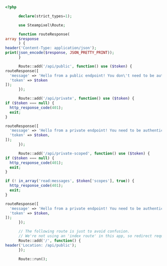 ```php router.php lines highlight={33-48}
<?php

      declare(strict_types=1);

      use Steampixel\Route;

      function routeResponse(
array $response
      ) {
header('Content-Type: application/json');
print(json_encode($response, JSON_PRETTY_PRINT));
      }

      Route::add('/api/public', function() use ($token) {
routeResponse([
  'message' => 'Hello from a public endpoint! You don\'t need to be authenticated to see this.',
  'token' => $token
]);
      });

      Route::add('/api/private', function() use ($token) {
if ($token === null) {
  http_response_code(401);
  exit;
}

routeResponse([
  'message' => 'Hello from a private endpoint! You need to be authenticated to see this.',
  'token' => $token,
]);
      });

      Route::add('/api/private-scoped', function() use ($token) {
if ($token === null) {
  http_response_code(401);
  exit;
}

if (! in_array('read:messages', $token['scopes'], true)) {
  http_response_code(401);
  exit;
}

routeResponse([
  'message' => 'Hello from a private endpoint! You need to be authenticated and have a scope of read:messages to see this.',
  'token' => $token,
]);
      });

      // The following route is just to avoid confusion.
      // We're not using an 'index route' in this app, so redirect requests to /api/public.
      Route::add('/', function() {
header('Location: /api/public');
      });

      Route::run();
```
